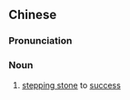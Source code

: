{{also|敲门砖}}
==Chinese==
{{zh-forms|s=敲门砖|type=21}}

===Pronunciation===
{{zh-pron
|m=qiāoménzhuān
|cat=n
}}

===Noun===
{{zh-noun}}

# [[stepping stone]] to [[success]]